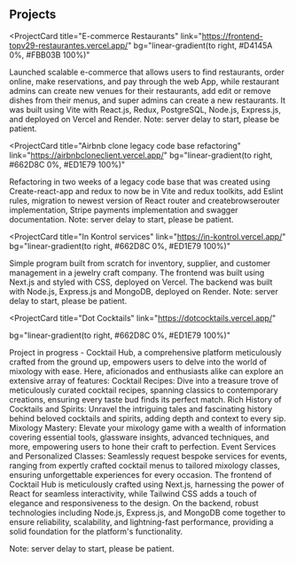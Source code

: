 ## Projects

<ProjectCard
  title="E-commerce Restaurants"
  link="https://frontend-topv29-restaurantes.vercel.app/"
  bg="linear-gradient(to right, #D4145A 0%, #FBB03B 100%)"
>
  Launched scalable e-commerce that allows users to find restaurants, order
  online, make reservations, and pay through the web App, while restaurant
  admins can create new venues for their restaurants, add edit or remove dishes
  from their menus, and super admins can create a new restaurants. It was built
  using Vite with React.js, Redux, PostgreSQL, Node.js, Express.js, and deployed
  on Vercel and Render. Note: server delay to start, please be patient.
</ProjectCard>

<ProjectCard
  title="Airbnb clone legacy code base refactoring"
  link="https://airbnbcloneclient.vercel.app/"
  bg="linear-gradient(to right, #662D8C 0%, #ED1E79 100%)"
>
  Refactoring in two weeks of a legacy code base that was created using
  Create-react-app and redux to now be in Vite and redux toolkits, add Eslint
  rules, migration to newest version of React router and createbrowserouter
  implementation, Stripe payments implementation and swagger documentation.
  Note: server delay to start, please be patient.
</ProjectCard>

<ProjectCard
  title="In Kontrol services"
  link="https://in-kontrol.vercel.app/"
  bg="linear-gradient(to right, #662D8C 0%, #ED1E79 100%)"
>
  Simple program built from scratch for inventory, supplier, and customer
  management in a jewelry craft company. The frontend was built using Next.js
  and styled with CSS, deployed on Vercel. The backend was built with Node.js,
  Express.js and MongoDB, deployed on Render. Note: server delay to start,
  please be patient.
</ProjectCard>

<ProjectCard
  title="Dot Cocktails"
  link="https://dotcocktails.vercel.app/"

bg="linear-gradient(to right, #662D8C 0%, #ED1E79 100%)"

Project in progress -
Cocktail Hub, a comprehensive platform meticulously crafted from the ground up, empowers users to delve into the world of mixology with ease. Here, aficionados and enthusiasts alike can explore an extensive array of features:
Cocktail Recipes: Dive into a treasure trove of meticulously curated cocktail recipes, spanning classics to contemporary creations, ensuring every taste bud finds its perfect match.
Rich History of Cocktails and Spirits: Unravel the intriguing tales and fascinating history behind beloved cocktails and spirits, adding depth and context to every sip.
Mixology Mastery: Elevate your mixology game with a wealth of information covering essential tools, glassware insights, advanced techniques, and more, empowering users to hone their craft to perfection.
Event Services and Personalized Classes: Seamlessly request bespoke services for events, ranging from expertly crafted cocktail menus to tailored mixology classes, ensuring unforgettable experiences for every occasion.
The frontend of Cocktail Hub is meticulously crafted using Next.js, harnessing the power of React for seamless interactivity, while Tailwind CSS adds a touch of elegance and responsiveness to the design.
On the backend, robust technologies including Node.js, Express.js, and MongoDB come together to ensure reliability, scalability, and lightning-fast performance, providing a solid foundation for the platform's functionality.

Note: server delay to start, please be patient.

</ProjectCard>
